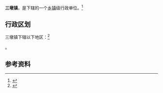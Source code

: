 {{中国乡级行政区
|景观照片文件名 = 
|景观照片描述 = 
|汉语拼音 = Sān dūn
|其他语言 = 
|其他语言名称 = 
|旧称 = 
|地名出处 = 
|位置图文件名 = 
|位置图描述 = 
|自定义图片= 
|建置时间 = 
|政府驻地 = 
|毗邻 = 
|总面积 = 
|总人口 = 
|总人口年份 = 
|户籍人口 = 
|户籍人口年份 = 
|常住人口 = 
|常住人口年份 = 
|人口密度 = 
|GDP = 
|GDP年份 = 
|邮政编码 = 
|电话区号 = 937
|官方网站 = 
|网站名称 = 
|62/09/02/105/000}}

'''三墩镇'''，是{{PRC admin/fullname|62/09/02/105/000|3}}下辖的一个[[乡镇|乡镇]]级行政单位。<ref>{{PRC admin/ref sgc|{{PRC admin/parent|62/09/02/105/000}}}}</ref>

== 行政区划 ==

三墩镇下辖以下地区：<ref>{{PRC admin/ref sgc|62/09/02/105/000}}</ref>

{{PRC admin/children|62/09/02/105/000}}。

== 参考资料 ==

{{reflist}}

{{行政区划小作品}}
{{PRC admin/navcat|62/09/02/105/000}}